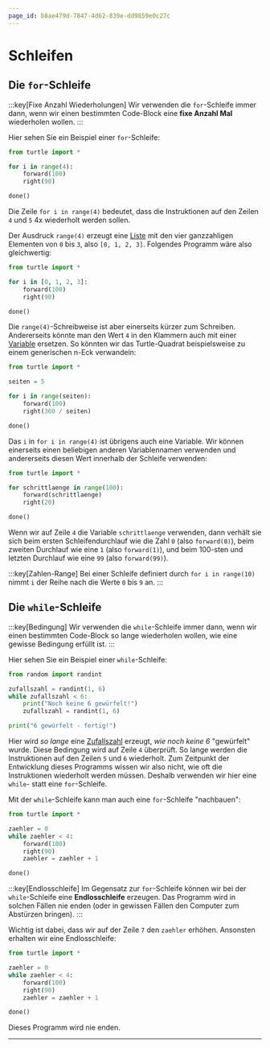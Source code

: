 ```yaml
---
page_id: b8ae479d-7847-4d62-839e-dd9859e0c27c
---
```

# Schleifen
## Die `for`-Schleife
:::key[Fixe Anzahl Wiederholungen]
Wir verwenden die `for`-Schleife immer dann, wenn wir einen bestimmten Code-Block eine **fixe Anzahl Mal** wiederholen wollen.
:::

Hier sehen Sie ein Beispiel einer `for`-Schleife:
```python showLineNumbers {3-5}
from turtle import *

for i in range(4):
    forward(100)
    right(90)

done()
```

Die Zeile `for i in range(4)` bedeutet, dass die Instruktionen auf den Zeilen `4` und `5` 4x wiederholt werden sollen.

Der Ausdruck `range(4)` erzeugt eine [Liste](Listen) mit den vier ganzzahligen Elementen von `0` bis `3`, also `[0, 1, 2, 3]`. Folgendes Programm wäre also gleichwertig:

```python showLineNumbers {3-5}
from turtle import *

for i in [0, 1, 2, 3]:
    forward(100)
    right(90)

done()
```

Die `range(4)`-Schreibweise ist aber einerseits kürzer zum Schreiben. Andererseits könnte man den Wert `4` in den Klammern auch mit einer [Variable](Variablen-und-Datentypen) ersetzen. So könnten wir das Turtle-Quadrat beispielsweise zu einem generischen n-Eck verwandeln:

```python showLineNumbers {3,5,7}
from turtle import *

seiten = 5

for i in range(seiten):
    forward(100)
    right(360 / seiten)

done()
```

Das `i` in `for i in range(4)` ist übrigens auch eine Variable. Wir können einerseits einen beliebigen anderen Variablennamen verwenden und andererseits diesen Wert innerhalb der Schleife verwenden:

```python showLineNumbers {3-4}
from turtle import *

for schrittlaenge in range(100):
    forward(schrittlaenge)
    right(20)

done()
```

Wenn wir auf Zeile `4` die Variable `schrittlaenge` verwenden, dann verhält sie sich beim ersten Schleifendurchlauf wie die Zahl `0` (also `forward(0)`), beim zweiten Durchlauf wie eine `1` (also `forward(1)`), und beim 100-sten und letzten Durchlauf wie eine `99` (also `forward(99)`).

:::key[Zahlen-Range]
Bei einer Schleife definiert durch `for i in range(10)` nimmt `i` der Reihe nach die Werte `0` bis `9` an.
:::

## Die `while`-Schleife
:::key[Bedingung]
Wir verwenden die `while`-Schleife immer dann, wenn wir einen bestimmten Code-Block so lange wiederholen wollen, wie eine gewisse Bedingung erfüllt ist.
:::

Hier sehen Sie ein Beispiel einer `while`-Schleife:
```python showLineNumbers {4}
from random import randint

zufallszahl = randint(1, 6)
while zufallszahl < 6:
    print("Noch keine 6 gewürfelt!")
    zufallszahl = randint(1, 6)

print("6 gewürfelt - fertig!")
```

Hier wird _so lange_ eine [Zufallszahl](Random) erzeugt, _wie noch keine 6_ "gewürfelt" wurde. Diese Bedingung wird auf Zeile `4` überprüft. So lange werden die Instruktionen auf den Zeilen `5` und `6` wiederholt. Zum Zeitpunkt der Entwicklung dieses Programms wissen wir also nicht, wie oft die Instruktionen wiederholt werden müssen. Deshalb verwenden wir hier eine `while`- statt eine `for`-Schleife.

Mit der `while`-Schleife kann man auch eine `for`-Schleife "nachbauen":
```python showLineNumbers {3-4,7}
from turtle import *

zaehler = 0
while zaehler < 4:
    forward(100)
    right(90)
    zaehler = zaehler + 1

done()
```

:::key[Endlosschleife]
Im Gegensatz zur `for`-Schleife können wir bei der `while`-Schleife eine **Endlosschleife** erzeugen. Das Programm wird in solchen Fällen nie enden (oder in gewissen Fällen den Computer zum Abstürzen bringen).
:::

Wichtig ist dabei, dass wir auf der Zeile `7` den `zaehler` erhöhen. Ansonsten erhalten wir eine Endlosschleife:
```python showLineNumbers
from turtle import *

zaehler = 0
while zaehler < 4:
    forward(100)
    right(90)
    zaehler = zaehler + 1

done()
```

Dieses Programm wird nie enden.

---
